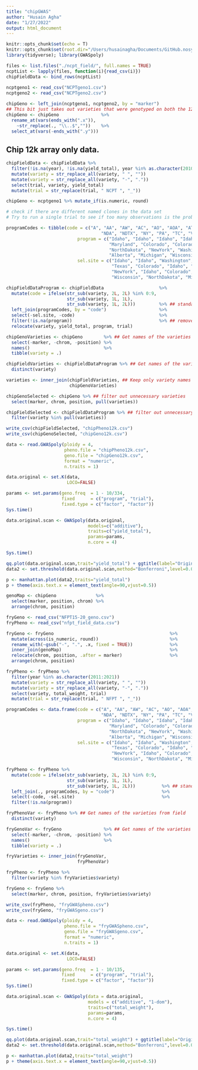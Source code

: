 ```yaml
---
title: "chipGWAS"
author: "Husain Agha"
date: "1/27/2022"
output: html_document
---
```


```r
knitr::opts_chunk$set(echo = T)
knitr::opts_chunk$set(root.dir="/Users/husainagha/Documents/GitHub.nosync/NationalTrialEnv/")
library(tidyverse); library(GWASpoly)
```

```r
files <- list.files("./ncpt_field/", full.names = TRUE)
ncptList <- lapply(files, function(i){read_csv(i)})
chipFieldData <- bind_rows(ncptList)
      
ncptgeno1 <- read_csv("NCPTgeno1.csv")
ncptgeno2 <- read_csv("NCPTgeno2.csv")

chipGeno <- left_join(ncptgeno1, ncptgeno2, by = "marker")
## This bit just takes out varieties that were genotyped on both the 12k and 8k arrays to avoid duplicated entries
chipGeno <- chipGeno                %>% 
  rename_at(vars(ends_with(".x")),
    ~str_replace(., "\\..$",""))    %>% 
  select_at(vars(-ends_with(".y")))

```

## Chip 12k array only data.

```r
chipFieldData <- chipFieldData %>% 
  filter(!is.na(year), !is.na(yield_total), year %in% as.character(2010:2021)) %>% # filters empty rows, missing yield, headers
  mutate(variety = str_replace_all(variety, " ", ""))                          %>% # Removes spaces
  mutate(variety = str_replace_all(variety, "-", "."))                         %>% # Replaces hyphens with periods
  select(trial, variety, yield_total)                                          %>% # keep only relevant columns
  mutate(trial = str_replace(trial, " NCPT ", "_"))

chipGeno <- ncptgeno1 %>% mutate_if(is.numeric, round)

# check if there are different named clones in the data set
# Try to run a single trial to see if too many observations is the problem
```

```r
programCodes <- tibble(code = c("A", "AA", "AW", "AC", "AO", "AOA", "ATX", "AF", "BTX", "CO", "COA",
                                    "NDA", "NDTX", "NY", "PA", "TC", "VC", "MS", "W", "ND", "MN"),
                           program = c("Idaho", "Idaho", "Idaho", "Idaho", "Idaho", "Idaho", "Idaho", "Idaho",
                                       "Maryland", "Colorado", "Colorado", "NorthDakota",
                                       "NorthDakota", "NewYork", "Washington", "Texas",
                                       "Alberta", "Michigan", "Wisconsin", "NorthDakota", "Minnesota"),
                           sel.site = c("Idaho", "Idaho", "Washington", "Colorado", "Oregon", "Oregon", "Texas", NA,
                                        "Texas", "Colorado", "Idaho", "Idaho", "Texas",
                                        "NewYork", "Idaho", "Colorado", "Alberta", "Michigan", 
                                        "Wisconsin", "NorthDakota", "Minnesota"))

chipFieldDataProgram <- chipFieldData                     %>% 
  mutate(code = ifelse(str_sub(variety, 2L, 2L) %in% 0:9, 
                       str_sub(variety, 1L, 1L), 
                       str_sub(variety, 1L, 2L)))         %>% ## standardizes  program codes
  left_join(programCodes, by = "code")                    %>%
  select(-sel.site, -code)                                %>%
  filter(!is.na(program))                                 %>% ## removes varieties without programs specified
  relocate(variety, yield_total, program, trial)

chipGenoVarieties <- chipGeno        %>% ## Get names of the varieties from genotype data
  select(-marker, -chrom, -position) %>%
  names()                            %>%
  tibble(variety = .)

chipFieldVarieties <- chipFieldDataProgram %>% ## Get names of the varieties from field
  distinct(variety)

varieties <- inner_join(chipFieldVarieties, ## Keep only variety names in both the field and geno data 
                        chipGenoVarieties) 

chipGenoSelected <- chipGeno %>% ## filter out unnecessary varieties
  select(marker, chrom, position, pull(varieties))

chipFieldSelected <- chipFieldDataProgram %>% ## filter out unnecessary varieties
  filter(variety %in% pull(varieties))

write_csv(chipFieldSelected, "chipPheno12k.csv")
write_csv(chipGenoSelected, "chipGeno12k.csv")

```

```r
data <- read.GWASpoly(ploidy = 4, 
                      pheno.file = "chipPheno12k.csv", 
                      geno.file = "chipGeno12k.csv", 
                      format = "numeric", 
                      n.traits = 1)

data.original <- set.K(data, 
                       LOCO=FALSE)

params <- set.params(geno.freq  = 1 - 10/334,
                     fixed      = c("program", "trial"),
                     fixed.type = c("factor", "factor"))
Sys.time()

data.original.scan <- GWASpoly(data.original,
                               models=c("additive"),
                               traits=c("yield_total"),
                               params=params,
                               n.core = 4)

Sys.time()

qq.plot(data.original.scan,trait="yield_total") + ggtitle(label="Original")
data2 <- set.threshold(data.original.scan,method="Bonferroni",level=0.05)

p <- manhattan.plot(data2,traits="yield_total")
p + theme(axis.text.x = element_text(angle=90,vjust=0.5))

```

```r

genoMap <- chipGeno               %>% 
  select(marker, position, chrom) %>% 
  arrange(chrom, position)

fryGeno <- read_csv("NFPT15-20_geno.csv")
fryPheno <- read_csv("nfpt_field_data.csv")

fryGeno <- fryGeno                                            %>%
  mutate(across(is_numeric, round))                           %>%
  rename_with(~gsub("-", ".", .x, fixed = TRUE))              %>%
  inner_join(genoMap)                                         %>%
  relocate(chrom, position, .after = marker)                  %>%
  arrange(chrom, position)

fryPheno <- fryPheno %>%
  filter(year %in% as.character(2011:2021))                                    %>%
  mutate(variety = str_replace_all(variety, " ", ""))                          %>% # Removes spaces
  mutate(variety = str_replace_all(variety, "-", "."))                         %>% # Replaces hyphens with periods
  select(variety, total_weight, trial)                                         %>% # keep only relevant columns
  mutate(trial = str_replace(trial, " NFPT ", "_"))                            

programCodes <- data.frame(code = c("A", "AA", "AW", "AC", "AO", "AOA", "ATX", "AF", "BTX", "CO", "COA",
                                    "NDA", "NDTX", "NY", "PA", "TC", "VC", "MS", "W", "ND", "MN"),
                           program = c("Idaho", "Idaho", "Idaho", "Idaho", "Idaho", "Idaho", "Idaho", "Idaho",
                                       "Maryland", "Colorado", "Colorado", "NorthDakota",
                                       "NorthDakota", "NewYork", "Washington", "Texas",
                                       "Alberta", "Michigan", "Wisconsin", "NorthDakota", "Minnesota"),
                           sel.site = c("Idaho", "Idaho", "Washington", "Colorado", "Oregon", "Oregon", "Texas", NA,
                                        "Texas", "Colorado", "Idaho", "Idaho", "Texas",
                                        "NewYork", "Idaho", "Colorado", "Alberta", "Michigan", 
                                        "Wisconsin", "NorthDakota", "Minnesota"))

fryPheno <- fryPheno %>% 
  mutate(code = ifelse(str_sub(variety, 2L, 2L) %in% 0:9, 
                       str_sub(variety, 1L, 1L), 
                       str_sub(variety, 1L, 2L)))          %>% ## standardizes the program codes in case they are only 1 letter
  left_join(., programCodes, by = "code")                  %>% 
  select(-code, -sel.site)                                 %>%
  filter(!is.na(program))

fryPhenoVar <- fryPheno %>% ## Get names of the varieties from field
  distinct(variety)

fryGenoVar <- fryGeno                %>% ## Get names of the varieties from genotype data
  select(-marker, -chrom, -position) %>%
  names()                            %>%
  tibble(variety = .)

fryVarieties <- inner_join(fryGenoVar,
                           fryPhenoVar)

fryPheno <- fryPheno %>%
  filter(variety %in% fryVarieties$variety)

fryGeno <- fryGeno %>%
  select(marker, chrom, position, fryVarieties$variety)

write_csv(fryPheno, "fryGWASpheno.csv")
write_csv(fryGeno, "fryGWASgeno.csv")

```

```r

data <- read.GWASpoly(ploidy = 4, 
                      pheno.file = "fryGWASpheno.csv", 
                      geno.file = "fryGWASgeno.csv", 
                      format = "numeric", 
                      n.traits = 1)

data.original <- set.K(data, 
                       LOCO=FALSE)

params <- set.params(geno.freq  = 1 - 10/135,
                     fixed      = c("program", "trial"),
                     fixed.type = c("factor", "factor"))
Sys.time()

data.original.scan <- GWASpoly(data = data.original,
                               models = c("additive", "1-dom"),
                               traits=c("total_weight"),
                               params=params,
                               n.core = 4)

Sys.time()

qq.plot(data.original.scan,trait="total_weight") + ggtitle(label="Original")
data2 <- set.threshold(data.original.scan,method="Bonferroni",level=0.05)

p <- manhattan.plot(data2,traits="total_weight")
p + theme(axis.text.x = element_text(angle=90,vjust=0.5))


```
